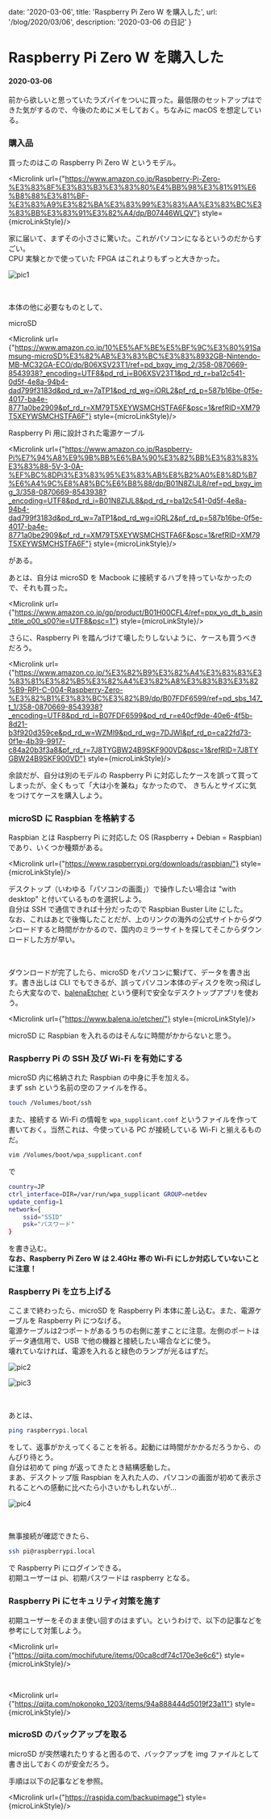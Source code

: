 
  date: '2020-03-06',
  title: 'Raspberry Pi Zero W を購入した',
  url: '/blog/2020/03/06',
  description: '2020-03-06 の日記'
}

<ModeSwitch />

# Raspberry Pi Zero W を購入した
#### 2020-03-06

前から欲しいと思っていたラズパイをついに買った。最低限のセットアップはできた気がするので、今後のためにメモしておく。ちなみに macOS を想定している。

### 購入品

買ったのはこの Raspberry Pi Zero W というモデル。

<Microlink url={"https://www.amazon.co.jp/Raspberry-Pi-Zero-%E3%83%8F%E3%83%B3%E3%83%80%E4%BB%98%E3%81%91%E6%B8%88%E3%81%BF-%E3%83%A9%E3%82%BA%E3%83%99%E3%83%AA%E3%83%BC%E3%83%BB%E3%83%91%E3%82%A4/dp/B07446WLQV"} style={microLinkStyle}/>

家に届いて、まずその小ささに驚いた。これがパソコンになるというのだからすごい。  
CPU 実験とかで使っていた FPGA はこれよりもずっと大きかった。

<LazyLoad>
  <p>
    <img src="/20200306/pic1.jpg" alt="pic1" title="色紙と比べてもこのサイズ" />
  </p>
</LazyLoad>

<br />

本体の他に必要なものとして、

microSD

<Microlink url={"https://www.amazon.co.jp/10%E5%AF%BE%E5%BF%9C%E3%80%91Samsung-microSD%E3%82%AB%E3%83%BC%E3%83%8932GB-Nintendo-MB-MC32GA-ECO/dp/B06XSV23T1/ref=pd_bxgy_img_2/358-0870669-8543938?_encoding=UTF8&pd_rd_i=B06XSV23T1&pd_rd_r=ba12c541-0d5f-4e8a-94b4-dad799f3183d&pd_rd_w=7aTP1&pd_rd_wg=iORL2&pf_rd_p=587b16be-0f5e-4017-ba4e-8771a0be2909&pf_rd_r=XM79T5XEYWSMCHSTFA6F&psc=1&refRID=XM79T5XEYWSMCHSTFA6F"} style={microLinkStyle}/>

Raspberry Pi 用に設計された電源ケーブル

<Microlink url={"https://www.amazon.co.jp/Raspberry-Pi%E7%94%A8%E9%9B%BB%E6%BA%90%E3%82%BB%E3%83%83%E3%83%88-5V-3-0A-%EF%BC%8DPi3%E3%83%95%E3%83%AB%E8%B2%A0%E8%8D%B7%E6%A4%9C%E8%A8%BC%E6%B8%88/dp/B01N8ZIJL8/ref=pd_bxgy_img_3/358-0870669-8543938?_encoding=UTF8&pd_rd_i=B01N8ZIJL8&pd_rd_r=ba12c541-0d5f-4e8a-94b4-dad799f3183d&pd_rd_w=7aTP1&pd_rd_wg=iORL2&pf_rd_p=587b16be-0f5e-4017-ba4e-8771a0be2909&pf_rd_r=XM79T5XEYWSMCHSTFA6F&psc=1&refRID=XM79T5XEYWSMCHSTFA6F"} style={microLinkStyle}/>

がある。  
  
あとは、自分は microSD を Macbook に接続するハブを持っていなかったので、それも買った。

<Microlink url={"https://www.amazon.co.jp/gp/product/B01H00CFL4/ref=ppx_yo_dt_b_asin_title_o00_s00?ie=UTF8&psc=1"} style={microLinkStyle}/>

さらに、Raspberry Pi を踏んづけて壊したりしないように、ケースも買うべきだろう。

<Microlink url={"https://www.amazon.co.jp/%E3%82%B9%E3%82%A4%E3%83%83%E3%83%81%E3%82%B5%E3%82%A4%E3%82%A8%E3%83%B3%E3%82%B9-RPI-C-004-Raspberry-Zero-%E3%82%B1%E3%83%BC%E3%82%B9/dp/B07FDF6599/ref=pd_sbs_147_t_1/358-0870669-8543938?_encoding=UTF8&pd_rd_i=B07FDF6599&pd_rd_r=e40cf9de-40e6-4f5b-8d21-b3f920d359ce&pd_rd_w=WZMl9&pd_rd_wg=7DJWI&pf_rd_p=ca22fd73-0f1e-4b39-9917-c84a20b3f3a8&pf_rd_r=7J8TYGBW24B9SKF900VD&psc=1&refRID=7J8TYGBW24B9SKF900VD"} style={microLinkStyle}/>

余談だが、自分は別のモデルの Raspberry Pi に対応したケースを誤って買ってしまったが、全くもって「大は小を兼ね」なかったので、
きちんとサイズに気をつけてケースを購入しよう。

### microSD に Raspbian を格納する

Raspbian とは Raspberry Pi に対応した OS (Raspberry + Debian = Raspbian) であり、いくつか種類がある。

<Microlink url={"https://www.raspberrypi.org/downloads/raspbian/"} style={microLinkStyle}/>

デスクトップ（いわゆる「パソコンの画面」）で操作したい場合は "with desktop" と付いているものを選択しよう。  
自分は SSH で通信できれば十分だったので Raspbian Buster Lite にした。  
なお、これはあとで後悔したことだが、上のリンクの海外の公式サイトからダウンロードすると時間がかかるので、国内のミラーサイトを探してそこからダウンロードした方が早い。

<br />

ダウンロードが完了したら、microSD をパソコンに繋げて、データを書き出す。書き出しは CLI でもできるが、誤ってパソコン本体のディスクを吹っ飛ばしたら大変なので、[balenaEtcher](https://www.balena.io/etcher/) という便利で安全なデスクトップアプリを使おう。

<Microlink url={"https://www.balena.io/etcher/"} style={microLinkStyle}/>

microSD に Raspbian を入れるのはそんなに時間がかからないと思う。

### Raspberry Pi の SSH 及び Wi-Fi を有効にする

microSD 内に格納された Raspbian の中身に手を加える。  
まず ssh という名前の空のファイルを作る。

```bash
touch /Volumes/boot/ssh
```

また、接続する Wi-Fi の情報を `wpa_supplicant.conf` というファイルを作って書いておく。当然これは、今使っている 
PC が接続している Wi-Fi と揃えるものだ。


```bash
vim /Volumes/boot/wpa_supplicant.conf
```

で

```bash
country=JP
ctrl_interface=DIR=/var/run/wpa_supplicant GROUP=netdev
update_config=1
network={
    ssid="SSID"
    psk="パスワード"
}
```

を書き込む。  
**なお、Raspberry Pi Zero W は 2.4GHz 帯の Wi-Fi にしか対応していないことに注意！**

### Raspberry Pi を立ち上げる

ここまで終わったら、microSD を Raspberry Pi 本体に差し込む。また、電源ケーブルを Raspberry Pi につなげる。  
電源ケーブルは2つポートがあるうちの右側に差すことに注意。左側のポートはデータ通信用で、USB で他の機器と接続したい場合などに使う。  
壊れていなければ、電源を入れると緑色のランプが光るはずだ。

<LazyLoad>
  <p>
    <img src="/20200306/pic2.jpg" alt="pic2" />
  </p>
</LazyLoad>

<LazyLoad>
  <p>
    <img src="/20200306/pic3.jpg" alt="pic3" />
  </p>
</LazyLoad>

<br />

あとは、

```bash
ping raspberrypi.local
```

をして、返事がかえってくることを祈る。起動には時間がかかるだろうから、のんびり待とう。  
自分は初めて ping が返ってきたとき結構感動した。  
まあ、デスクトップ版 Raspbian 
を入れた人の、パソコンの画面が初めて表示されることへの感動に比べたら小さいかもしれないが...

<LazyLoad>
  <p>
    <img src="/20200306/pic4.jpg" alt="pic4" />
  </p>
</LazyLoad>

<br />

無事接続が確認できたら、

```bash 
ssh pi@raspberrypi.local
```

で Raspberry Pi にログインできる。  
初期ユーザーは pi、初期パスワードは raspberry となる。


### Raspberry Pi にセキュリティ対策を施す

初期ユーザーをそのまま使い回すのはまずい。というわけで、以下の記事などを参考にして対策しよう。

<Microlink url={"https://qiita.com/mochifuture/items/00ca8cdf74c170e3e6c6"} style={microLinkStyle}/>

<br />

<Microlink url={"https://qiita.com/nokonoko_1203/items/94a888444d5019f23a11"} style={microLinkStyle}/>

### microSD のバックアップを取る

microSD が突然壊れたりすると困るので、バックアップを img ファイルとして書き出しておくのが安全だろう。

手順は以下の記事などを参照。

<Microlink url={"https://raspida.com/backupimage"} style={microLinkStyle}/>




<BlogLayout meta={meta} />
<BlogMeta meta={meta} />
